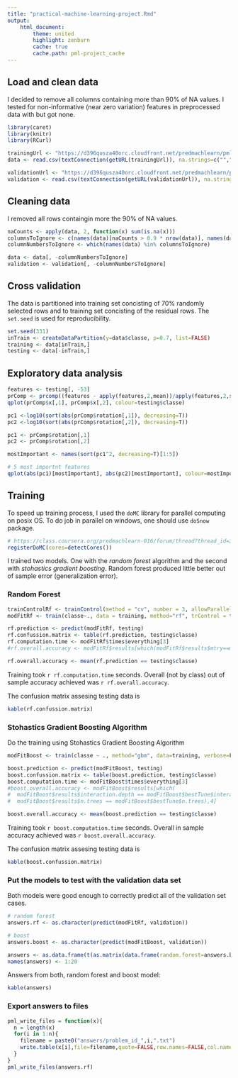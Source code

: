 ```yaml
---
title: "practical-machine-learning-project.Rmd"
output:
    html_document:
        theme: united
        highlight: zenburn
        cache: true
        cache.path: pml-project_cache
---
```


## Load and clean data

I decided to remove all columns containing more than 90% of NA values. I tested for non-informative (near zero variation) features in preprocessed data with but got none. 

```r
library(caret)
library(knitr)
library(RCurl)

trainingUrl <- "https://d396qusza40orc.cloudfront.net/predmachlearn/pml-training.csv"
data <- read.csv(textConnection(getURL(trainingUrl)), na.strings=c("","NA","#DIV/0!"))

validationUrl <- "https://d396qusza40orc.cloudfront.net/predmachlearn/pml-testing.csv"
validation <- read.csv(textConnection(getURL(validationUrl)), na.strings=c("","NA","#DIV/0!"))
```

## Cleaning data

I removed all rows containgin more the 90% of NA values.

```r
naCounts <- apply(data, 2, function(x) sum(is.na(x)))
columnsToIgnore <- c(names(data)[naCounts > 0.9 * nrow(data)], names(data)[1:7])
columnNumbersToIgnore <- which(names(data) %in% columnsToIgnore)

data <- data[, -columnNumbersToIgnore]
validation <- validation[, -columnNumbersToIgnore]
```

## Cross validation

The data is partitioned into training set concisting of 70% randomly selected rows and to training
set concisting of the residual rows. The `set.seed` is used for reproducibility. 

```r
set.seed(331)
inTrain <- createDataPartition(y=data$classe, p=0.7, list=FALSE)
training <- data[inTrain,]
testing <- data[-inTrain,]
```

## Exploratory data analysis

```r
features <- testing[, -53]
prComp <- prcomp((features - apply(features,2,mean))/apply(features,2,sd))
qplot(prComp$x[,1], prComp$x[,2], colour=testing$classe)

pc1 <-log10(sort(abs(prComp$rotation[,1]), decreasing=T))
pc2 <-log10(sort(abs(prComp$rotation[,2]), decreasing=T))

pc1 <- prComp$rotation[,1]
pc2 <- prComp$rotation[,2]

mostImportant <- names(sort(pc1^2, decreasing=T)[1:5])

# 5 most importnt features
qplot(abs(pc1)[mostImportant], abs(pc2)[mostImportant], colour=mostImportant) 
```

## Training 

To speed up training process, I used the `doMC` library for parallel computing on posix OS. To do job in parallel
on windows, one should use `doSnow` package.

```r
# https://class.coursera.org/predmachlearn-016/forum/thread?thread_id=31#post-148
registerDoMC(cores=detectCores())
```

I trained two models. One with the *random forest* algorithm and the second with *stohastics gradient boosting*.
Random forest produced little better out of sample error (generalization error). 

### Random Forest

```r
trainControlRf <- trainControl(method = "cv", number = 3, allowParallel = TRUE)
modFitRf <- train(classe~., data = training, method="rf", trControl = trainControlRf, prox=FALSE)
```

```r
rf.prediction <- predict(modFitRf, testing)
rf.confussion.matrix <- table(rf.prediction, testing$classe)
rf.computation.time <- modFitRf$times$everything[3]
#rf.overall.accuracy <- modFitRf$results[which(modFitRf$results$mtry==modFitRf$bestTune),2]

rf.overall.accuracy <- mean(rf.prediction == testing$classe)
```

Training took `r rf.computation.time` seconds. Overall (not by class) out of sample accuracy achieved was `r rf.overall.accuracy`.

The confusion matrix assesing testing data is

```r
kable(rf.confussion.matrix)
```

### Stohastics Gradient Boosting Algorithm
Do the training using Stohastics Gradient Boosting Algorithm

```r
modFitBoost <- train(classe ~ ., method="gbm", data=training, verbose=F)
``` 

```r
boost.prediction <- predict(modFitBoost, testing)
boost.confussion.matrix <- table(boost.prediction, testing$classe)
boost.computation.time <- modFitBoost$times$everything[3]
#boost.overall.accuracy <- modFitBoost$results[which(
#  modFitBoost$results$interaction.depth == modFitBoost$bestTune$interaction.depth & 
#  modFitBoost$results$n.trees == modFitBoost$bestTune$n.trees),4]

boost.overall.accuracy <- mean(boost.prediction == testing$classe)
```

Training took `r boost.computation.time` seconds. Overall in sample accuracy achieved was `r boost.overall.accuracy`.

The confusion matrix assesing testing data is

```r
kable(boost.confussion.matrix)
```

### Put the models to test with the validation data set

Both models were good enough to correctly predict all of the validation set cases.

```r
# random forest
answers.rf <- as.character(predict(modFitRf, validation))

# boost
answers.boost <- as.character(predict(modFitBoost, validation))

answers <- as.data.frame(t(as.matrix(data.frame(random.forest=answers.boost, boost=answers.boost))))
names(answers) <- 1:20
```

Answers from both, random forest and boost model:
```r
kable(answers)
```

### Export answers to files
```r
pml_write_files = function(x){
  n = length(x)
  for(i in 1:n){
    filename = paste0("answers/problem_id_",i,".txt")
    write.table(x[i],file=filename,quote=FALSE,row.names=FALSE,col.names=FALSE)
  }
}
pml_write_files(answers.rf)
```
